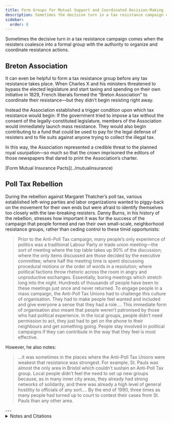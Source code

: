 ```yaml
---
title: Form Groups for Mutual Support and Coordinated Decision-Making
description: Sometimes the decisive turn in a tax resistance campaign comes when the resisters coalesce into a formal group with the authority to organize and coordinate resistance actions.
sidebar:
  order: 8
---
```


Sometimes the decisive turn in a tax resistance campaign comes when the resisters coalesce into a formal group with the authority to organize and coordinate resistance actions.

## <Badge text="Example" size="medium" /> Breton Association

It can even be helpful to form a tax resistance group before any tax resistance takes place.
When Charles X and his ministers threatened to bypass the elected legislature and start taxing and spending on their own initiative in 1829, French liberals formed the “Breton Association” to coordinate their resistance—but they didn’t begin resisting right away.

Instead the Association established a trigger condition upon which tax resistance would begin:
If the government tried to impose a tax without the consent of the legally-constituted legislature, members of the Association would immediately launch mass resistance.
They would also begin contributing to a fund that could be used to pay for the legal defense of resisters and to file suits against anyone trying to collect the illegal tax.

In this way, the Association represented a credible threat to the planned royal usurpation—so much so that the crown imprisoned the editors of those newspapers that dared to print the Association’s charter.

<Aside type="note" title="See also">
[Form Mutual Insurance Pacts](../mutualinsurance)
</Aside>

## <Badge text="Example" size="medium" /> Poll Tax Rebellion

During the rebellion against Margaret Thatcher’s poll tax, various established left-wing parties and labor organizations wanted to piggy-back on the movement for their own ends but were afraid to identify themselves too closely with the law-breaking resisters.
Danny Burns, in his history of the rebellion, stresses how important it was for the success of the campaign that people formed and ran their own small-scale, neighborhood resistance groups, rather than ceding control to these timid opportunists:

> Prior to the Anti-Poll Tax campaign, many people’s only experience of politics was a traditional Labour Party or trade union meeting—the sort of meeting where the top table takes up 90% of the discussion; where the only items discussed are those decided by the executive committee; where half the meeting time is spent discussing procedural motions or the order of words in a resolution; where political factions throw rhetoric across the room in angry and unproductive exchanges.
> Essentially, boring meetings which stretch long into the night.
> Hundreds of thousands of people have been to these meetings just once and never returned.
> To engage people in a mass campaign, the Anti-Poll Tax Unions had to challenge this culture of organisation.
> They had to make people feel wanted and included and give everyone a sense that they had a role.…
> This immediate form of organisation also meant that people weren’t patronised by those who had political experience.
> In the local groups, people didn’t need permission to act, they just had to get on the phone to their neighbours and get something going.
> People stay involved in political campaigns if they can contribute in the way that they feel is most effective.

However, he also notes:

> …it was sometimes in the places where the Anti-Poll Tax Unions were weakest that resistance was strongest.
> For example, St. Pauls was almost the only area in Bristol which couldn’t sustain an Anti-Poll Tax group.
> Local people didn’t feel the need to set up new groups because, as in many inner city areas, they already had strong networks of solidarity, and there was already a high level of general hostility to officials of any sort.…
> By the end of 1990, three times as many people had turned up to court to contest their cases from St. Pauls than any other area.

<Aside type="wikipedia" title="Wikipedia">
  <WikipediaBadge title="Poll tax (Great Britain)" />
  <WikipediaBadge title="Anti-Poll Tax Unions" />
</Aside>
---

<details>
<summary>Notes and Citations</summary>

* “The Breton Subscription” in Gross, David (ed.) <i>We Won’t Pay: A Tax Resistance Reader</i> (2008) pp. 158–59 (“France” <i>Annual Register: or a View of the History, Politics, and Literature of the Year 1829</i> vol. 71, 1830, [p. 164](https://archive.org/details/s25id13212260/page/n175/mode/2up))
* Burns, Danny [<i>Poll Tax Rebellion</i>](https://libcom.org/library/chapter-6-after-poll-tax-what-left) AK Press (1992), pp. 189–91

</details>
